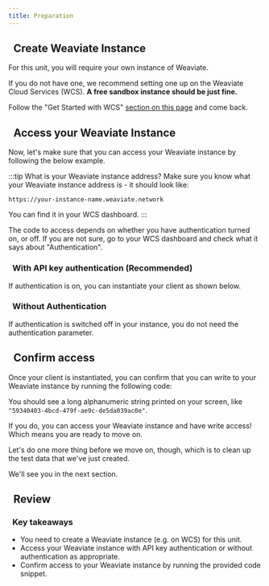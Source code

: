 ```yaml
---
title: Preparation
---
```



## <i class="fa-solid fa-square-chevron-right"></i>&nbsp;&nbsp;Create Weaviate Instance

For this unit, you will require your own instance of Weaviate.

If you do not have one, we recommend setting one up on the Weaviate Cloud Services (WCS). **A free sandbox instance should be just fine.**

Follow the "Get Started with WCS" [section on this page](../101_hello_weaviate/40_set_up.mdx#get-started-with-wcs) and come back.

## <i class="fa-solid fa-square-chevron-right"></i>&nbsp;&nbsp;Access your Weaviate Instance

Now, let's make sure that you can access your Weaviate instance by following the below example.

:::tip What is your Weaviate instance address?
Make sure you know what your Weaviate instance address is - it should look like:
```
https://your-instance-name.weaviate.network
```
You can find it in your WCS dashboard.
:::

The code to access depends on whether you have authentication turned on, or off. If you are not sure, go to your WCS dashboard and check what it says about "Authentication".

### <i class="fa-solid fa-code"></i>&nbsp;&nbsp;With API key authentication (Recommended)

If authentication is on, you can instantiate your client as shown below.

<Tabs groupId="languages">
<TabItem value="py" label="Python">
<FilteredTextBlock
  text={PythonCodeExample}
  startMarker="# ===== Instantiate Weaviate client w/ auth config ====="
  endMarker="# ===== END Instantiate Weaviate client w/ auth config ====="
  language="py"
/>
</TabItem>
</Tabs>

### <i class="fa-solid fa-code"></i>&nbsp;&nbsp;Without Authentication

If authentication is switched off in your instance, you do not need the authentication parameter.

<Tabs groupId="languages">
<TabItem value="py" label="Python">
<FilteredTextBlock
  text={PythonCodeExample}
  startMarker="# ===== Instantiate Weaviate client w/o auth ====="
  endMarker="# ===== END Instantiate Weaviate client w/o auth ====="
  language="py"
/>
</TabItem>
</Tabs>

## <i class="fa-solid fa-square-chevron-right"></i>&nbsp;&nbsp;Confirm access

Once your client is instantiated, you can confirm that you can write to your Weaviate instance by running the following code:

<Tabs groupId="languages">
<TabItem value="py" label="Python">
<FilteredTextBlock
  text={PythonCodeExample}
  startMarker="# ===== Confirm that the client can access the instance ====="
  endMarker="# ===== END Confirm that the client can access the instance ====="
  language="py"
/>
</TabItem>
</Tabs>

You should see a long alphanumeric string printed on your screen, like `"59340403-4bcd-479f-ae9c-de5da039ac0e"`.

If you do, you can access your Weaviate instance and have write access! Which means you are ready to move on.

Let's do one more thing before we move on, though, which is to clean up the test data that we've just created.

<Tabs groupId="languages">
<TabItem value="py" label="Python">
<FilteredTextBlock
  text={PythonCodeExample}
  startMarker="# ===== Delete our test object ====="
  endMarker="# ===== END Delete our test object ====="
  language="py"
/>
</TabItem>
</Tabs>

We'll see you in the next section.

## <i class="fa-solid fa-square-chevron-right"></i>&nbsp;&nbsp;Review

### <i class="fa-solid fa-lightbulb-on"></i>&nbsp;&nbsp;Key takeaways

- You need to create a Weaviate instance (e.g. on WCS) for this unit.
- Access your Weaviate instance with API key authentication or without authentication as appropriate.
- Confirm access to your Weaviate instance by running the provided code snippet.


<GiscusDocComment />
